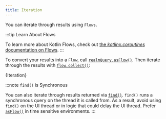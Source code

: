 ```yaml
---
title: Iteration
---
```


You can iterate through results using `Flows`.

:::tip Learn About Flows

To learn more about Kotlin Flows, check out
[the *kotlinx.coroutines* documentation on Flows](https://kotlin.github.io/kotlinx.coroutines/kotlinx-coroutines-core/kotlinx.coroutines.flow/-flow/).
:::

To convert your results into a `Flow`, call [`realmQuery.asFlow()`](https://docs.mongodb.com/realm-sdks/kotlin/latest/library-base/-realm%20-kotlin%20-multiplatform%20-s-d-k/io.realm.query/-realm-element-query/as-flow.html).
Then iterate through the results with [`flow.collect()`](https://kotlin.github.io/kotlinx.coroutines/kotlinx-coroutines-core/kotlinx.coroutines.flow/collect.html):

<CodeBlock language="kotlin">{Iteration}</CodeBlock>

:::note `find()` is Synchronous

You can also iterate through results returned via
[`find()`](https://docs.mongodb.com/realm-sdks/kotlin/latest/library-base/-realm%20-kotlin%20-multiplatform%20-s-d-k/io.realm.query/find.html).
`find()` runs a synchronous query on the thread it is called from.
As a result, avoid using `find()` on the UI thread or in
logic that could delay the UI thread. Prefer [`asFlow()`](https://docs.mongodb.com/realm-sdks/kotlin/latest/library-base/-realm%20-kotlin%20-multiplatform%20-s-d-k/io.realm.query/-realm-element-query/as-flow.html)
in time sensitive environments.
:::
